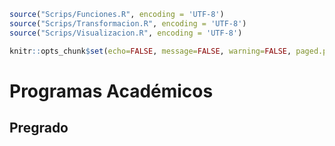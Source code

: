 
<!-- Scrips centrales: funciones, fase de transformación y visualización -->

```r
source("Scrips/Funciones.R", encoding = 'UTF-8')
source("Scrips/Transformacion.R", encoding = 'UTF-8')
source("Scrips/Visualizacion.R", encoding = 'UTF-8')
```

```r
knitr::opts_chunk$set(echo=FALSE, message=FALSE, warning=FALSE, paged.print=FALSE, fig.show='hold')
```

# Programas Académicos {#Prog}

## Pregrado



